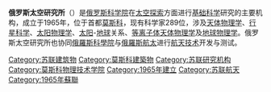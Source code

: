 {{Unreferenced|time=2020-09-14T08:57:27+00:00}}
'''俄罗斯太空研究所'''（{{lang-ru|Институт космических исследований Российской академии наук}}）是[[俄罗斯科学院|俄罗斯科学院]]在[[太空探索|太空探索]]方面进行[[基础科学|基础科学]]研究的主要机构，成立于1965年，位于首都[[莫斯科|莫斯科]]，现有科学家289位，涉及[[天体物理学|天体物理学]]、[[行星科学|行星科学]]、[[太阳物理学|太阳物理学]]、[[太阳|太阳]]-[[地球|地球]]关系、[[等离子体天体物理学|等离子体天体物理学]]及[[地球物理学|地球物理学]]。俄罗斯太空研究所也协同[[俄羅斯科學院|俄羅斯科學院]]与[[俄羅斯航太|俄羅斯航太]]进行[[航天技术|航天技术]]开发与测试。

[[Category:苏联建筑物|Category:苏联建筑物]]
[[Category:莫斯科建築物|Category:莫斯科建築物]]
[[Category:苏联研究机构|Category:苏联研究机构]]
[[Category:莫斯科物理技术学院|Category:莫斯科物理技术学院]]
[[Category:1965年建立|Category:1965年建立]]
[[Category:苏联航天|Category:苏联航天]]
[[Category:1965年蘇聯|Category:1965年蘇聯]]